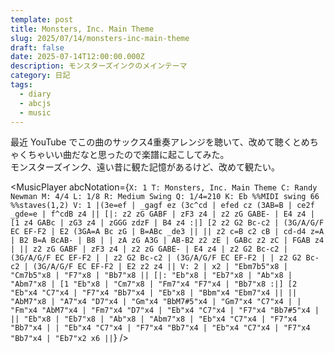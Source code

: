 ---
template: post
title: Monsters, Inc. Main Theme
slug: 2025/07/14/monsters-inc-main-theme
draft: false
date: 2025-07-14T12:00:00.000Z
description: モンスターズインクのメインテーマ
category: 日記
tags:
  - diary
  - abcjs
  - music
---

最近 YouTube でこの曲のサックス4重奏アレンジを聴いて、改めて聴くとめちゃくちゃいい曲だなと思ったので楽譜に起こしてみた。  
モンスターズインク、遠い昔に観た記憶があるけど、改めて観たい。


<MusicPlayer
  abcNotation={`
X: 1
T: Monsters, Inc. Main Theme
C: Randy Newman
M: 4/4
L: 1/8
R: Medium Swing
Q: 1/4=210
K: Eb
%%MIDI swing 66
%%staves(1,2)
V: 1
|(3e=ef | _gagf ez (3c^cd | efed cz (3AB=B | ce2f _gde=e | f^cdB z4 ||
[|: z2 zG GABF | zF3 z4 | z2 zG GABE- | E4 z4 | [1 z4 GABc | zG3 z4 | zGGG zdzF | B4 z4 :|]
 [2 z2 G2 Bc-c2 | (3G/A/G/F EC EF-F2 | E2 (3GA=A Bc zG | B=ABc _de3 ||
|| z2 c=B c2 cB | cd-d4 z=A | B2 B=A BcAB- | B8 |
| zA zG A3G | AB-B2 z2 zE | GABc z2 zC | FGAB z4 |
|| z2 zG GABF | zF3 z4 | z2 zG GABE- | E4 z4 | z2 G2 Bc-c2 | (3G/A/G/F EC EF-F2 |
| z2 G2 Bc-c2 | (3G/A/G/F EC EF-F2 | | z2 G2 Bc-c2 | (3G/A/G/F EC EF-F2 | E2 z2 z4 ||
V: 2
| x2 | "Ebm7b5"x8 | "Cm7b5"x8 | "F7"x8 | "Bb7"x8 ||
[|: "Eb"x8 | "Eb7"x8 | "Ab"x8 | "Abm7"x8 | [1 "Eb"x8 | "Cm7"x8 | "Fm7"x4 "F7"x4 | "Bb7"x8 :|]
 [2 "Eb"x4 "C7"x4 | "F7"x4 "Bb7"x4 | "Eb"x8 | "Bbm"x4 "Ebm7"x4 ||
|| "AbM7"x8 | "A7"x4 "D7"x4 | "Gm"x4 "BbM7#5"x4 | "Gm7"x4 "C7"x4 |
| "Fm"x4 "AbM7"x4 | "Fm7"x4 "D7"x4 | "Eb"x4 "C7"x4 | "F7"x4 "Bb7#5"x4 |
|| "Eb"x8 | "Eb7"x8 | "Ab"x8 | "Abm7"x8 | "Eb"x4 "C7"x4 | "F7"x4 "Bb7"x4 |
| "Eb"x4 "C7"x4 | "F7"x4 "Bb7"x4 | "Eb"x4 "C7"x4 | "F7"x4 "Bb7"x4 | "Eb7"x2 x6 ||
`}
/>
